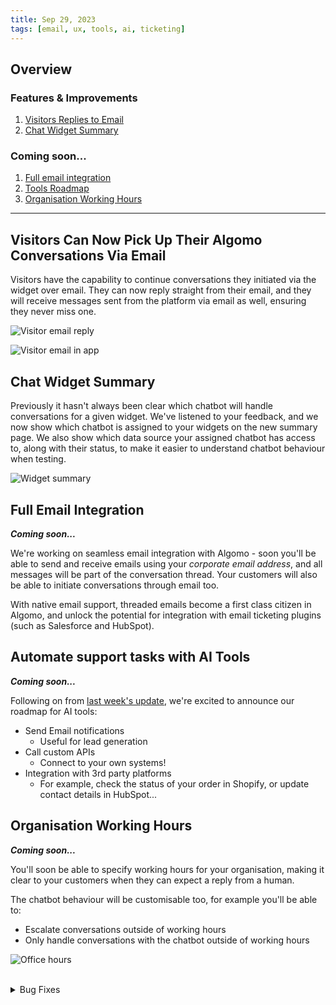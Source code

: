 ```yaml
---
title: Sep 29, 2023
tags: [email, ux, tools, ai, ticketing]
---
```


## Overview

### Features & Improvements

1. [Visitors Replies to Email](#visitor-email)
2. [Chat Widget Summary](#widget)

### Coming soon...

1. [Full email integration](#email)
2. [Tools Roadmap](#tools)
3. [Organisation Working Hours](#org-hours)

---

<h2 id="visitor-email">
  Visitors Can Now Pick Up Their Algomo Conversations Via Email
</h2>

Visitors have the capability to continue conversations they initiated via the widget over email. They can now reply straight from their email, and they will receive messages sent from the platform via email as well, ensuring they never miss one.

![Visitor email reply](./assets/images/visitor-email.png)

![Visitor email in app](./assets/images/visitor-email-in-app.png)

<h2 id="widget">Chat Widget Summary</h2>

Previously it hasn't always been clear which chatbot will handle conversations for a given widget.
We've listened to your feedback, and we now show which chatbot is assigned to your widgets on the new summary page.
We also show which data source your assigned chatbot has access to, along with their status, to make it easier to understand chatbot behaviour when testing.

![Widget summary](./assets/images/widget-chatbot-overview.png)

<h2 id="email">Full Email Integration</h2>

**_Coming soon..._**

We're working on seamless email integration with Algomo - soon you'll be able to send and receive emails using your _corporate email address_, and all messages will be part of the conversation thread.
Your customers will also be able to initiate conversations through email too.

With native email support, threaded emails become a first class citizen in Algomo, and unlock the potential for integration with email ticketing plugins (such as Salesforce and HubSpot).

<h2 id="tools">Automate support tasks with AI Tools</h2>

**_Coming soon..._**

Following on from [last week's update](../22), we're excited to announce our roadmap for AI tools:

- Send Email notifications
  - Useful for lead generation
- Call custom APIs
  - Connect to your own systems!
- Integration with 3rd party platforms
  - For example, check the status of your order in Shopify, or update contact details in HubSpot...

<h2 id="org-hours">Organisation Working Hours</h2>

**_Coming soon..._**

You'll soon be able to specify working hours for your organisation, making it clear to your customers when they can expect a reply from a human.

The chatbot behaviour will be customisable too, for example you'll be able to:

- Escalate conversations outside of working hours
- Only handle conversations with the chatbot outside of working hours

![Office hours](./assets/images/office-hours.png)

<br />

<details>
  <summary>Bug Fixes</summary>

- More web scraping reliability improvements
- Fixed random name / colour selection for new visitors with no conctact details
- Fix conversation usage reporting at month boundary
- Fixed bug where changing languages deletes all suggested questions from widgets
- Fixed minor checkout bug for subscription trials

</details>

<br />
